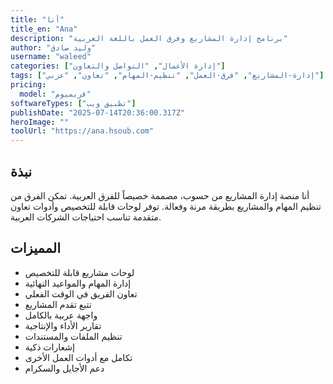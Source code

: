 ```yaml
---
title: "أنا"
title_en: "Ana"
description: "برنامج إدارة المشاريع وفرق العمل باللغة العربية"
author: "وليد صادق"
username: "waleed"
categories: ["إدارة الأعمال", "التواصل والتعاون"]
tags: ["إدارة-المشاريع", "فرق-العمل", "تنظيم-المهام", "تعاون", "عربي"]
pricing:
  model: "فريميوم"
softwareTypes: ["تطبيق ويب"]
publishDate: "2025-07-14T20:36:00.317Z"
heroImage: ""
toolUrl: "https://ana.hsoub.com"
---
```

## نبذة
أنا منصة إدارة المشاريع من حسوب، مصممة خصيصاً للفرق العربية. تمكن الفرق من تنظيم المهام والمشاريع بطريقة مرنة وفعالة. توفر لوحات قابلة للتخصيص وأدوات تعاون متقدمة تناسب احتياجات الشركات العربية.

## المميزات
- لوحات مشاريع قابلة للتخصيص
- إدارة المهام والمواعيد النهائية
- تعاون الفريق في الوقت الفعلي
- تتبع تقدم المشاريع
- واجهة عربية بالكامل
- تقارير الأداء والإنتاجية
- تنظيم الملفات والمستندات
- إشعارات ذكية
- تكامل مع أدوات العمل الأخرى
- دعم الأجايل والسكرام
